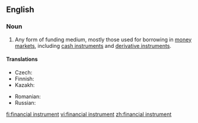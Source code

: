 ==English==
{{wikipedia}}

===Noun===
{{en-noun|head=[[financial]] [[instrument]]}}

# {{label|en|finance}} Any form of funding medium, mostly those used for borrowing in [[money market]]s, including [[cash instrument]]s and [[derivative instrument]]s.

====Translations====
{{trans-top|instrument for borrowing}}
* Czech: {{t|cs|finanční nástroj|m}}
* Finnish: {{t+|fi|rahoitusinstrumentti}}
* Kazakh: {{t|kk|қаржы құралы|sc=Cyrl}}
{{trans-mid}}
* Romanian: {{t|ro|instrument financiar|n}}
* Russian: {{t|ru|фина́нсовый инструме́нт|sc=Cyrl}}
{{trans-bottom}}

[[fi:financial instrument]]
[[vi:financial instrument]]
[[zh:financial instrument]]